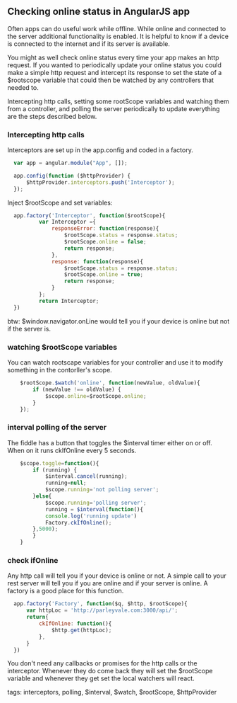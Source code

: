 ==Checking online status in AngularJS app==
Often apps can do useful work while offline. While online and connected to the server additional functionality is enabled. It is helpful to know if a device is connected to the internet and if its server is available.

You might as well check online status every time your app makes an http request. If you wanted to periodically update your online status you could make a simple http request and intercept its response to set the state of a $rootscope variable that could then be watched by any controllers that needed to. 

Intercepting http calls, setting some rootScope variables and watching them from a controller, and polling the server periodically to update everything are the steps described below.

===Intercepting http calls===
Interceptors are set up in the app.config and coded in a factory.
<syntaxhighlight lang="javascript">
  var app = angular.module("App", []);

  app.config(function ($httpProvider) {
      $httpProvider.interceptors.push('Interceptor');
  });
</syntaxhighlight>

Inject $rootScope and set variables:

<syntaxhighlight lang="javascript">
  app.factory('Interceptor', function($rootScope){
          var Interceptor ={
              responseError: function(response){
                  $rootScope.status = response.status;
                  $rootScope.online = false;
                  return response;
              },
              response: function(response){
                  $rootScope.status = response.status;
                  $rootScope.online = true;
                  return response;
              }
          };
          return Interceptor;
  })
</syntaxhighlight>

btw: $window.navigator.onLine would tell you if your device is online but not if the server is.

===watching $rootScope variables===
You can watch rootscape variables for your controller and use it to modify something in the contorller's scope.

<syntaxhighlight lang="javascript">
    $rootScope.$watch('online', function(newValue, oldValue){
        if (newValue !== oldValue) {
            $scope.online=$rootScope.online;
        }
    });
</syntaxhighlight>

===interval polling of the server===
The fiddle has a button that toggles the $interval timer either on or off. When on it runs ckIfOnline every 5 seconds.

<syntaxhighlight lang="javascript">
    $scope.toggle=function(){
        if (running) {
            $interval.cancel(running);
            running=null;
            $scope.running='not polling server';
        }else{
            $scope.running='polling server';
            running = $interval(function(){
            console.log('running update')
            Factory.ckIfOnline();
        },5000); 
        }
    }
</syntaxhighlight>

===check ifOnline===
Any http call will tell you if your device is online or not. A simple call to your rest server will tell you if you are online and if your server is online. A factory is a good place for this function.

<syntaxhighlight lang="javascript">
  app.factory('Factory', function($q, $http, $rootScope){
      var httpLoc = 'http://parleyvale.com:3000/api/'; 
      return{
          ckIfOnline: function(){
              $http.get(httpLoc);                      
          },  
      }
  })
</syntaxhighlight>
You don't need any callbacks or promises for the http calls or the interceptor. Whenever they do come back they will set the $rootScope variable and whenever they get set the local watchers will react.

tags: interceptors, polling, $interval, $watch, $rootScope, $httpProvider
